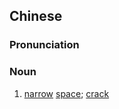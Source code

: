 {{also|夹缝}}
==Chinese==
{{zh-forms|s=夹缝}}

===Pronunciation===
{{zh-pron
|m=夹fèng
|mn=giap-phāng
|cat=n
}}

===Noun===
{{zh-noun}}

# [[narrow]] [[space]]; [[crack]]